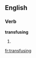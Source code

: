 ==English==

===Verb===
'''transfusing'''

# {{present participle of|transfuse}}

[[fr:transfusing]]